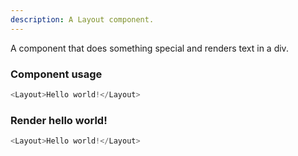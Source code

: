 ```yaml
---
description: A Layout component.
---
```



A component that does something special and renders text in a div.

### Component usage

```js
<Layout>Hello world!</Layout>
```

### Render hello world!

```js live
<Layout>Hello world!</Layout>
```
